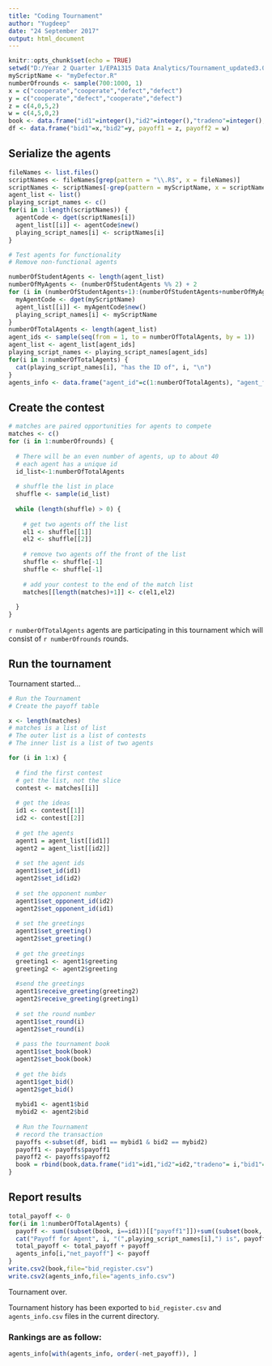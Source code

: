 ---
title: "Coding Tournament"
author: "Yugdeep"
date: "24 September 2017"
output: html_document
---

```{r setup, echo=FALSE}
knitr::opts_chunk$set(echo = TRUE)
setwd("D:/Year 2 Quarter 1/EPA1315 Data Analytics/Tournament_updated3.0") #Change this directory to where your files are stored
myScriptName <- "myDefector.R"
numberOfrounds <- sample(700:1000, 1) 
x = c("cooperate","cooperate","defect","defect")
y = c("cooperate","defect","cooperate","defect")
z = c(4,0,5,2)
w = c(4,5,0,2)
book <- data.frame("id1"=integer(),"id2"=integer(),"tradeno"=integer(),"bid1"=character(),"bid2"=character(), "payoff1"=integer(), "payoff2"=integer())
df <- data.frame("bid1"=x,"bid2"=y, payoff1 = z, payoff2 = w)
```



## Serialize the agents


```{r serializeAgents, echo = FALSE}
fileNames <- list.files()
scriptNames <- fileNames[grep(pattern = "\\.R$", x = fileNames)]
scriptNames <- scriptNames[-grep(pattern = myScriptName, x = scriptNames)]
agent_list <- list()
playing_script_names <- c()
for(i in 1:length(scriptNames)) {
  agentCode <- dget(scriptNames[i])
  agent_list[[i]] <- agentCode$new()
  playing_script_names[i] <- scriptNames[i]
}

# Test agents for functionality
# Remove non-functional agents

numberOfStudentAgents <- length(agent_list)
numberOfMyAgents <- (numberOfStudentAgents %% 2) + 2
for (i in (numberOfStudentAgents+1):(numberOfStudentAgents+numberOfMyAgents)) {
  myAgentCode <- dget(myScriptName)
  agent_list[[i]] <- myAgentCode$new()
  playing_script_names[i] <- myScriptName
}
numberOfTotalAgents <- length(agent_list)
agent_ids <- sample(seq(from = 1, to = numberOfTotalAgents, by = 1))
agent_list <- agent_list[agent_ids]
playing_script_names <- playing_script_names[agent_ids]
for(i in 1:numberOfTotalAgents) {
  cat(playing_script_names[i], "has the ID of", i, "\n")
}
agents_info <- data.frame("agent_id"=c(1:numberOfTotalAgents), "agent_file_name"=playing_script_names, "net_payoff"=NA)
```



## Create the contest


```{r createTournament, echo=FALSE}
# matches are paired opportunities for agents to compete
matches <- c()
for (i in 1:numberOfrounds) {
  
  # There will be an even number of agents, up to about 40
  # each agent has a unique id
  id_list<-1:numberOfTotalAgents
  
  # shuffle the list in place
  shuffle <- sample(id_list)
  
  while (length(shuffle) > 0) {
    
    # get two agents off the list
    el1 <- shuffle[[1]]
    el2 <- shuffle[[2]]
    
    # remove two agents off the front of the list
    shuffle <- shuffle[-1]
    shuffle <- shuffle[-1]
    
    # add your contest to the end of the match list
    matches[[length(matches)+1]] <- c(el1,el2)
    
  }
}
```

`r numberOfTotalAgents` agents are participating in this tournament which will consist of `r numberOfrounds` rounds.

## Run the tournament


Tournament started...

```{r runTournament, echo=FALSE}
# Run the Tournament
# Create the payoff table

x <- length(matches)
# matches is a list of list
# The outer list is a list of contests
# The inner list is a list of two agents

for (i in 1:x) {
  
  # find the first contest
  # get the list, not the slice
  contest <- matches[[i]]
  
  # get the ideas
  id1 <- contest[[1]]
  id2 <- contest[[2]]
  
  # get the agents
  agent1 = agent_list[[id1]]
  agent2 = agent_list[[id2]]
  
  # set the agent ids
  agent1$set_id(id1)
  agent2$set_id(id2)
  
  # set the opponent number
  agent1$set_opponent_id(id2)
  agent2$set_opponent_id(id1)
  
  # set the greetings
  agent1$set_greeting()
  agent2$set_greeting()
  
  # get the greetings
  greeting1 <- agent1$greeting
  greeting2 <- agent2$greeting
  
  #send the greetings
  agent1$receive_greeting(greeting2)
  agent2$receive_greeting(greeting1)
  
  # set the round number
  agent1$set_round(i)
  agent2$set_round(i)
  
  # pass the tournament book
  agent1$set_book(book)
  agent2$set_book(book)
  
  # get the bids
  agent1$get_bid()
  agent2$get_bid()
  
  mybid1 <- agent1$bid
  mybid2 <- agent2$bid
  
  # Run the Tournament
  # record the transaction
  payoffs <-subset(df, bid1 == mybid1 & bid2 == mybid2)
  payoff1 <- payoffs$payoff1
  payoff2 <- payoffs$payoff2
  book = rbind(book,data.frame("id1"=id1,"id2"=id2,"tradeno"= i,"bid1"=mybid1,"bid2"=mybid2,"payoff1"=payoff1,"payoff2"=payoff2))
}
```

## Report results

```{r reportResults, echo=FALSE}
total_payoff <- 0
for(i in 1:numberOfTotalAgents) {
  payoff <- sum((subset(book, i==id1))[["payoff1"]])+sum((subset(book, i==id2))[["payoff2"]])
  cat("Payoff for Agent", i, "(",playing_script_names[i],") is", payoff, "\n")
  total_payoff <- total_payoff + payoff
  agents_info[i,"net_payoff"] <- payoff
}
write.csv2(book,file="bid_register.csv")
write.csv2(agents_info,file="agents_info.csv")
```

Tournament over.


Tournament history has been exported to `bid_register.csv` and `agents_info.csv` files in the current directory.

### Rankings are as follow:

```{r rankings, echo=FALSE}
agents_info[with(agents_info, order(-net_payoff)), ]
```
